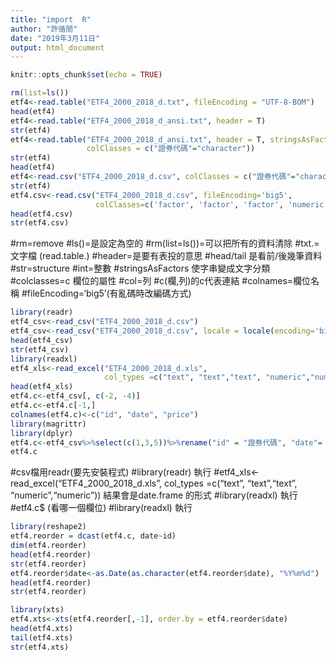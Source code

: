 ```yaml
---
title: "import  R"
author: "許循閒"
date: "2019年3月11日"
output: html_document
---
```


```r
knitr::opts_chunk$set(echo = TRUE)
```

```r
rm(list=ls())
etf4<-read.table("ETF4_2000_2018_d.txt", fileEncoding = "UTF-8-BOM")
head(etf4)
etf4<-read.table("ETF4_2000_2018_d_ansi.txt", header = T)
str(etf4)
etf4<-read.table("ETF4_2000_2018_d_ansi.txt", header = T, stringsAsFactors = T, 
                 colClasses = c("證券代碼"="character"))
str(etf4)
head(etf4)
etf4<-read.csv("ETF4_2000_2018_d.csv", colClasses = c("證券代碼"="character"))
str(etf4)
etf4.csv<-read.csv("ETF4_2000_2018_d.csv", fileEncoding='big5', 
                   colClasses=c('factor', 'factor', 'factor', 'numeric', 'numeric'))
head(etf4.csv)
str(etf4.csv)
```
#rm=remove
#ls()=是設定為空的
#rm(list=ls())=可以把所有的資料清除
#txt.=文字檔  (read.table.)
#header=是要有表投的意思
#head/tail 是看前/後幾筆資料
#str=structure
#int=整數
#stringsAsFactors 使字串變成文字分類
#colclasses=c 欄位的屬性
#col=列
#c(欄,列)的c代表連結
#colnames=欄位名稱
#fileEncoding='big5'(有亂碼時改編碼方式)

```r
library(readr)
etf4_csv<-read_csv("ETF4_2000_2018_d.csv")
etf4_csv<-read_csv("ETF4_2000_2018_d.csv", locale = locale(encoding='big5'))
head(etf4_csv)
str(etf4_csv)
library(readxl)
etf4_xls<-read_excel("ETF4_2000_2018_d.xls", 
                     col_types =c("text", "text","text", "numeric","numeric"))
head(etf4_xls)
etf4.c<-etf4_csv[, c(-2, -4)]
etf4.c<-etf4.c[-1,]
colnames(etf4.c)<-c("id", "date", "price")
library(magrittr)
library(dplyr)
etf4.c<-etf4_csv%>%select(c(1,3,5))%>%rename("id" = "證券代碼", "date"= "日期", "price" = "當日均價(元)")
etf4.c
```
#csv檔用readr(要先安裝程式)
#library(readr) 執行
#etf4_xls<-read_excel("ETF4_2000_2018_d.xls", col_types =c("text", "text","text", "numeric","numeric")) 結果會是date.frame 的形式
#library(readxl) 執行
#etf4.c$ (看哪一個欄位)
#library(readxl) 執行

```r
library(reshape2)
etf4.reorder = dcast(etf4.c, date~id)
dim(etf4.reorder)
head(etf4.reorder)
str(etf4.reorder)
etf4.reorder$date<-as.Date(as.character(etf4.reorder$date), "%Y%m%d") 
head(etf4.reorder)
str(etf4.reorder)
```

```r
library(xts)
etf4.xts<-xts(etf4.reorder[,-1], order.by = etf4.reorder$date)
head(etf4.xts)
tail(etf4.xts)
str(etf4.xts)
```


```r

```















